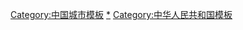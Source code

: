 [[Category:中国城市模板|Category:中国城市模板]]
[[Category:中华人民共和国城市|*]]
[[Category:中华人民共和国模板|Category:中华人民共和国模板]]